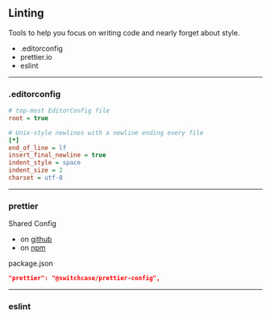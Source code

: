 ## Linting

Tools to help you focus on writing code and nearly forget about style.

- .editorconfig
- prettier.io
- eslint

---
### .editorconfig

```ini
# top-most EditorConfig file
root = true

# Unix-style newlines with a newline ending every file
[*]
end_of_line = lf
insert_final_newline = true
indent_style = space
indent_size = 2
charset = utf-8
```

---

### prettier

Shared Config

- on [github](https://github.com/SwitchCaseGroup/switchcase-prettier-config)
- on [npm](https://www.npmjs.com/package/@switchcase/prettier-config)

package.json

```json
"prettier": "@switchcase/prettier-config",
```

---

### eslint

